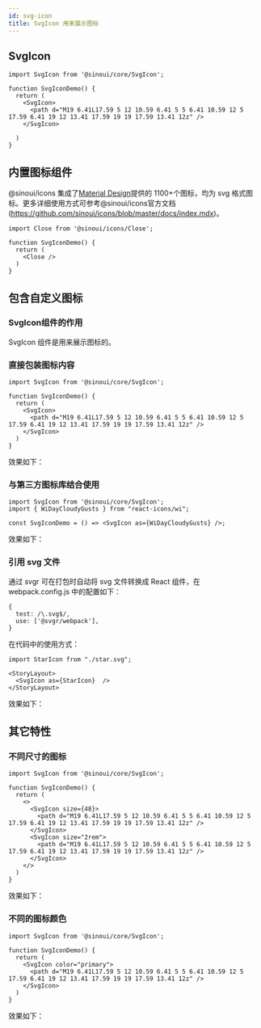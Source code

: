 ```yaml
---
id: svg-icon
title: SvgIcon 用来展示图标
---
```



## SvgIcon

```tsx
import SvgIcon from '@sinoui/core/SvgIcon';

function SvgIconDemo() {
  return (
    <SvgIcon>
      <path d="M19 6.41L17.59 5 12 10.59 6.41 5 5 6.41 10.59 12 5 17.59 6.41 19 12 13.41 17.59 19 19 17.59 13.41 12z" />
    </SvgIcon>
    
  )
}
```

## 内置图标组件

@sinoui/icons 集成了[Material Design](https://material.io/resources/icons/?style=baseline)提供的 1100+个图标，均为 svg 格式图标。更多详细使用方式可参考@sinoui/icons官方文档(https://github.com/sinoui/icons/blob/master/docs/index.mdx)。

```tsx
import Close from '@sinoui/icons/Close';

function SvgIconDemo() {
  return (
    <Close />
  )
}
```

## 包含自定义图标

### SvgIcon组件的作用

SvgIcon 组件是用来展示图标的。

### 直接包装图标内容

```tsx
import SvgIcon from '@sinoui/core/SvgIcon';

function SvgIconDemo() {
  return (
    <SvgIcon>
      <path d="M19 6.41L17.59 5 12 10.59 6.41 5 5 6.41 10.59 12 5 17.59 6.41 19 12 13.41 17.59 19 19 17.59 13.41 12z" />
    </SvgIcon>
  )
}
```

效果如下：

<StoryLayout>
  <SvgIcon>
    <path d="M19 6.41L17.59 5 12 10.59 6.41 5 5 6.41 10.59 12 5 17.59 6.41 19 12 13.41 17.59 19 19 17.59 13.41 12z" />
  </SvgIcon>
</StoryLayout>

### 与第三方图标库结合使用

```tsx
import SvgIcon from '@sinoui/core/SvgIcon';
import { WiDayCloudyGusts } from "react-icons/wi";

const SvgIconDemo = () => <SvgIcon as={WiDayCloudyGusts} />;
```

效果如下：


<StoryLayout>
  <SvgIcon as={WiDayCloudyGusts} />
</StoryLayout>

### 引用 svg 文件

通过 svgr 可在打包时自动将 svg 文件转换成 React 组件，在 webpack.config.js 中的配置如下：

```tsx
{
  test: /\.svg$/,
  use: ['@svgr/webpack'],
}
```

在代码中的使用方式：

```tsx
import StarIcon from "./star.svg";

<StoryLayout>
  <SvgIcon as={StarIcon}  />
</StoryLayout>
```

效果如下：

<StoryLayout>
  <SvgIcon as={StarIcon} color="primary"  />
</StoryLayout>

## 其它特性

### 不同尺寸的图标

```tsx
import SvgIcon from '@sinoui/core/SvgIcon';

function SvgIconDemo() {
  return (
    <>
      <SvgIcon size={48}>
        <path d="M19 6.41L17.59 5 12 10.59 6.41 5 5 6.41 10.59 12 5 17.59 6.41 19 12 13.41 17.59 19 19 17.59 13.41 12z" />
      </SvgIcon>
      <SvgIcon size="2rem">
        <path d="M19 6.41L17.59 5 12 10.59 6.41 5 5 6.41 10.59 12 5 17.59 6.41 19 12 13.41 17.59 19 19 17.59 13.41 12z" />
      </SvgIcon>
    </>
  )
}
```

效果如下：

<StoryLayout>
  <SvgIcon size={48}>
    <path d="M19 6.41L17.59 5 12 10.59 6.41 5 5 6.41 10.59 12 5 17.59 6.41 19 12 13.41 17.59 19 19 17.59 13.41 12z" />
  </SvgIcon>
  <SvgIcon size="2rem">
      <path d="M19 6.41L17.59 5 12 10.59 6.41 5 5 6.41 10.59 12 5 17.59 6.41 19 12 13.41 17.59 19 19 17.59 13.41 12z" />
    </SvgIcon>
</StoryLayout>

### 不同的图标颜色

```tsx
import SvgIcon from '@sinoui/core/SvgIcon';

function SvgIconDemo() {
  return (
    <SvgIcon color="primary">
      <path d="M19 6.41L17.59 5 12 10.59 6.41 5 5 6.41 10.59 12 5 17.59 6.41 19 12 13.41 17.59 19 19 17.59 13.41 12z" />
    </SvgIcon>
  )
}
```

效果如下：

<StoryLayout>
  <SvgIcon color="primary">
    <path d="M19 6.41L17.59 5 12 10.59 6.41 5 5 6.41 10.59 12 5 17.59 6.41 19 12 13.41 17.59 19 19 17.59 13.41 12z" />
  </SvgIcon>
  <SvgIcon color="secondary">
    <path d="M19 6.41L17.59 5 12 10.59 6.41 5 5 6.41 10.59 12 5 17.59 6.41 19 12 13.41 17.59 19 19 17.59 13.41 12z" />
  </SvgIcon>
  <SvgIcon color="error">
    <path d="M19 6.41L17.59 5 12 10.59 6.41 5 5 6.41 10.59 12 5 17.59 6.41 19 12 13.41 17.59 19 19 17.59 13.41 12z" />
  </SvgIcon>
    <SvgIcon color="warning">
    <path d="M19 6.41L17.59 5 12 10.59 6.41 5 5 6.41 10.59 12 5 17.59 6.41 19 12 13.41 17.59 19 19 17.59 13.41 12z" />
  </SvgIcon>
    <SvgIcon color="success">
    <path d="M19 6.41L17.59 5 12 10.59 6.41 5 5 6.41 10.59 12 5 17.59 6.41 19 12 13.41 17.59 19 19 17.59 13.41 12z" />
  </SvgIcon>
    <SvgIcon color="info">
    <path d="M19 6.41L17.59 5 12 10.59 6.41 5 5 6.41 10.59 12 5 17.59 6.41 19 12 13.41 17.59 19 19 17.59 13.41 12z" />
  </SvgIcon>
  <SvgIcon color="actionActive">
    <path d="M19 6.41L17.59 5 12 10.59 6.41 5 5 6.41 10.59 12 5 17.59 6.41 19 12 13.41 17.59 19 19 17.59 13.41 12z" />
  </SvgIcon>
    <SvgIcon color="actionDisabled">
    <path d="M19 6.41L17.59 5 12 10.59 6.41 5 5 6.41 10.59 12 5 17.59 6.41 19 12 13.41 17.59 19 19 17.59 13.41 12z" />
  </SvgIcon>
</StoryLayout>
